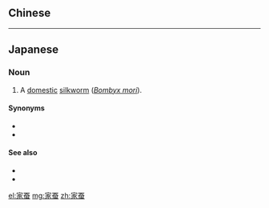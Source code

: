 {{also|家蠶}}
==Chinese==
{{zh-see|家蠶}}

----

==Japanese==
{{ja-kanjitab|か|さん|yomi=o}}

===Noun===
{{ja-noun|かさん}}

# A [[domestic]] [[silkworm]] (''[[Bombyx mori]]'').

====Synonyms====
* {{ja-r|蚕|かいこ}}
* {{ja-r|野蚕|やさん}}

====See also====
* {{pedialite|カイコ|lang=ja}}
* {{pedialite|Silkworm}}

[[el:家蚕]]
[[mg:家蚕]]
[[zh:家蚕]]